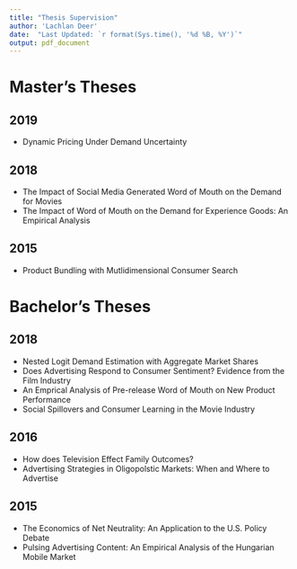```yaml
---
title: "Thesis Supervision"
author: 'Lachlan Deer'
date:  "Last Updated: `r format(Sys.time(), '%d %B, %Y')`"
output: pdf_document
---
```


# Master's Theses

## 2019

* Dynamic Pricing Under Demand Uncertainty

## 2018

* The Impact of Social Media Generated Word of Mouth on the Demand for Movies
* The Impact of Word of Mouth on the Demand for Experience Goods: An Empirical Analysis

## 2015

* Product Bundling with Mutlidimensional Consumer Search

# Bachelor's Theses

## 2018

* Nested Logit Demand Estimation with Aggregate Market Shares
* Does Advertising Respond to Consumer Sentiment? Evidence from the Film Industry
* An Emprical Analysis of Pre-release Word of Mouth on New Product Performance
* Social Spillovers and Consumer Learning in the Movie Industry


## 2016

* How does Television Effect Family Outcomes?
* Advertising Strategies in Oligopolstic Markets: When and Where to Advertise

## 2015

* The Economics of Net Neutrality: An Application to the U.S. Policy Debate
* Pulsing Advertising Content: An Empirical Analysis of the Hungarian Mobile Market